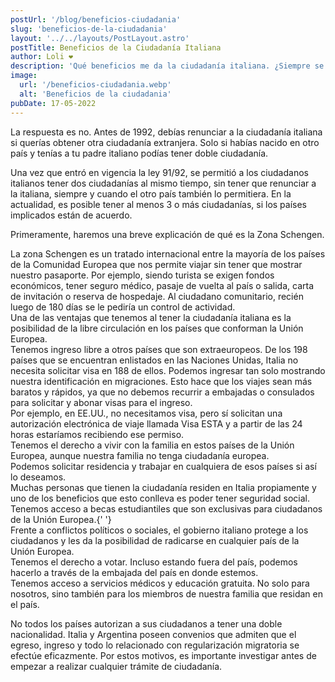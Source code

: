 ```yaml
---
postUrl: '/blog/beneficios-ciudadania'
slug: 'beneficios-de-la-ciudadania'
layout: '../../layouts/PostLayout.astro'
postTitle: Beneficios de la Ciudadanía Italiana
author: Loli ❤️
description: 'Qué beneficios me da la ciudadanía italiana. ¿Siempre se pudo obtener?'
image:
  url: '/beneficios-ciudadania.webp'
  alt: 'Beneficios de la ciudadania'
pubDate: 17-05-2022
---
```



<BlogTitle text="¿Siempre se pudo tener doble ciudadanía?" />

La respuesta es no. Antes de 1992, debías renunciar a la ciudadanía italiana si querías obtener otra ciudadanía extranjera. Solo si habías nacido en otro país y tenías a tu padre italiano podías tener doble ciudadanía.

<span class="p-2">
	Una vez que entró en vigencia la ley 91/92, se permitió a los ciudadanos italianos tener dos
	ciudadanías al mismo tiempo, sin tener que renunciar a la italiana, siempre y cuando el otro país
	también lo permitiera.
</span>
En la actualidad, es posible tener al menos 3 o más ciudadanías, si los países implicados están de acuerdo.

<BlogTitle text="Beneficios sin tener residencia legal" />

Primeramente, haremos una breve explicación de qué es la Zona Schengen.

<span class="p-2">
	La zona Schengen es un tratado internacional entre la mayoría de los países de la Comunidad
	Europea que nos permite viajar sin tener que mostrar nuestro pasaporte. Por ejemplo, siendo
	turista se exigen fondos económicos, tener seguro médico, pasaje de vuelta al país o salida, carta
	de invitación o reserva de hospedaje. Al ciudadano comunitario, recién luego de 180 días se le
	pediría un control de actividad.
</span>

<div class="my-2 flex items-center">
	<Dot /> Una de las ventajas que tenemos al tener la ciudadanía italiana es la posibilidad de la
	libre circulación en los países que conforman la Unión Europea.
</div>

<div class="my-2 flex items-center">
	<Dot /> Tenemos ingreso libre a otros países que son extraeuropeos. De los 198 países que se
	encuentran enlistados en las Naciones Unidas, Italia no necesita solicitar visa en 188 de ellos.
	Podemos ingresar tan solo mostrando nuestra identificación en migraciones. Esto hace que los
	viajes sean más baratos y rápidos, ya que no debemos recurrir a embajadas o consulados para
	solicitar y abonar visas para el ingreso.
</div>
<div class="my-2 flex items-center">
	<Dot /> Por ejemplo, en EE.UU., no necesitamos visa, pero sí solicitan una autorización
	electrónica de viaje llamada Visa ESTA y a partir de las 24 horas estaríamos recibiendo ese
	permiso.
</div>

<div class="my-2 flex items-center">
	<Dot /> Tenemos el derecho a vivir con la familia en estos países de la Unión Europea, aunque
	nuestra familia no tenga ciudadanía europea.
</div>

<div class="my-2 flex items-center">
	<Dot />
	Podemos solicitar residencia y trabajar en cualquiera de esos países si así lo deseamos.
</div>

<div class="my-2 flex items-center">
	<Dot /> Muchas personas que tienen la ciudadanía residen en Italia propiamente y uno de los
	beneficios que esto conlleva es poder tener seguridad social.
</div>
<div class="my-2 flex items-center">
	<Dot /> Tenemos acceso a becas estudiantiles que son exclusivas para ciudadanos de la Unión
	Europea.{' '}
</div>

<div class="my-2 flex items-center">
	<Dot /> Frente a conflictos políticos o sociales, el gobierno italiano protege a los ciudadanos y
	les da la posibilidad de radicarse en cualquier país de la Unión Europea.
</div>

<BlogTitle text="¿Qué otros beneficios tengo si además resido en Italia?" />

<div class="my-2 flex items-center">
	<Dot /> Tenemos el derecho a votar. Incluso estando fuera del país, podemos hacerlo a través de la
	embajada del país en donde estemos.
</div>
<div class="my-2 flex items-center">
	<Dot /> Tenemos acceso a servicios médicos y educación gratuita. No solo para nosotros, sino
	también para los miembros de nuestra familia que residan en el país.
</div>

<BlogTitle text="¿Hay excepciones con la doble nacionalidad?" />

No todos los países autorizan a sus ciudadanos a tener una doble nacionalidad. Italia y Argentina poseen convenios que admiten que el egreso, ingreso y todo lo relacionado con regularización migratoria se efectúe eficazmente. Por estos motivos, es importante investigar antes de empezar a realizar cualquier trámite de ciudadanía.

